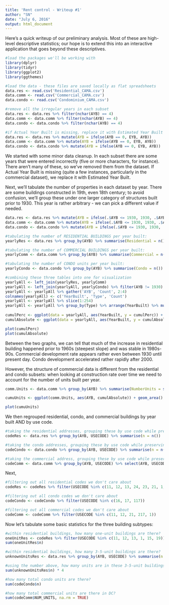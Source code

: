 ```yaml
---
title: 'Rent control - Writeup #1'
author: "SN"
date: "July 6, 2016"
output: html_document
---
```


Here's a quick writeup of our preliminary analysis. Most of these are high-level descriptive statistics; our hope is to extend this into an interactive application that goes beyond these descriptives.

```r
#load the packages we'll be working with
library(dplyr)
library(tidyr)
library(ggplot2)
library(ggthemes)
```

```r

#load the data - these files are saved locally as flat spreadsheets
data.res <- read.csv('Residential_CAMA.csv')
data.comm <- read.csv('Commercial_CAMA.csv')
data.condo <- read.csv('Condominium_CAMA.csv')

#remove all the irregular years in each subset
data.res <- data.res %>% filter(nchar(AYB) == 4)
data.comm <- data.comm %>% filter(nchar(AYB) == 4)
data.condo <- data.condo %>% filter(nchar(AYB) == 4)

#if Actual Year Built is missing, replace it with Estimated Year Built
data.res <- data.res %>% mutate(AYB = ifelse(AYB == 0, EYB, AYB))
data.comm <- data.comm %>% mutate(AYB = ifelse(AYB == 0, EYB, AYB))
data.condo <- data.condo %>% mutate(AYB = ifelse(AYB == 0, EYB, AYB))

```

We started with some minor data cleanup. In each subset there are some years that were entered incorrectly (five or more characters, for instance). There aren't many of these, so we've removed them from the dataset. If Actual Year Built is missing (quite a few instances, particularly in the commercial dataset), we replace it with Estimated Year Built.

Next, we'll tabulate the number of properties in each dataset by year. There are some buildings constructed in 19th, even 18th century; to avoid confusion, we'll group these under one larger category of structures built prior to 1930. This year is rather arbitrary - we can pick a different value if needed.

```r
data.res <- data.res %>% mutate(AYB = ifelse(.$AYB <= 1930, 1930, .$AYB))
data.comm <- data.comm %>% mutate(AYB = ifelse(.$AYB <= 1930, 1930, .$AYB))
data.condo <- data.condo %>% mutate(AYB = ifelse(.$AYB <= 1930, 1930, .$AYB))

#tabulating the number of RESIDENTIAL BUILDINGS per year built:
yearlyRes <- data.res %>% group_by(AYB) %>% summarise(Residential = n())

#tabulating the number of COMMERCIAL BUILDINGS per year built:
yearlyComm <- data.comm %>% group_by(AYB) %>% summarise(Commercial = n()) %>% slice(1:86)

#tabulating the number of CONDO units per year built:
yearlyCondo <- data.condo %>% group_by(AYB) %>% summarise(Condo = n())

#combining these three tables into one for visualization
yearlyAll <- left_join(yearlyRes, yearlyComm)
yearlyAll <- left_join(yearlyAll, yearlyCondo) %>% filter(AYB != 1930)
yearlyAll <- yearlyAll %>% gather('AYB', 'Count', 2:4)
colnames(yearlyAll) <- c('YearBuilt', 'Type', 'Count')
yearlyAll <- yearlyAll %>% slice(1:254)
yearlyAll <- yearlyAll %>% group_by(Type) %>% arrange(YearBuilt) %>% mutate(cumulPerc = cumsum(Count)/sum(Count), cumulAbsolute = cumsum(Count))
 
cumulPerc <- ggplot(data = yearlyAll, aes(YearBuilt, y = cumulPerc)) + geom_area() + facet_grid(.~Type) + theme_light() + xlab('Year built') + ylab('Cumulative percentage of buildings')
cumulAbsolute <- ggplot(data = yearlyAll, aes(YearBuilt, y = cumulAbsolute)) + geom_area() + facet_grid(.~Type) + theme_light() + xlab('Year built') + ylab('Cumulative number of buildings')
```

```r
plot(cumulPerc)
plot(cumulAbsolute)

```

Between the two graphs, we can tell that much of the increase in residential building happened prior to 1960s (steepest slope) and was stable in 1980s-90s. Commercial development rate appears rather even between 1930 until present day. Condo development accelerated rather rapidly after 2000.

However, the structure of commercial data is different from the residential and condo subsets: when looking at construction rate over time we need to account for the number of units built per year.

```r
comm.Units <- data.comm %>% group_by(AYB) %>% summarise(NumberUnits = sum(NUM_UNITS, na.rm = TRUE)) %>% filter(AYB > 1930) %>% mutate(cumulAbsolute = cumsum(NumberUnits)) %>% slice(1:85)

cumuUnits <- ggplot(comm.Units, aes(AYB, cumulAbsolute)) + geom_area() + theme_light() + xlab('Year built') + ylab('Cumulative number of commercial units')
```

```r
plot(cumuUnits)
```


We then regrouped residential, condo, and commercial buildings by year built AND by use code.
```r
#taking the residential addresses, grouping these by use code while preserving year built
codeRes <- data.res %>% group_by(AYB, USECODE) %>% summarise(n = n())

#taking the condo addresses, grouping these by use code while preserving year built
codeCondo <- data.condo %>% group_by(AYB, USECODE) %>% summarise(n = n())

#taking the commercial address, grouping these by use code while preserving year built
codeComm <- data.comm %>% group_by(AYB, USECODE) %>% select(AYB, USECODE, NUM_UNITS)
```

Next, 
```r
#filtering out all residential codes we don't care about
codeRes <- codeRes %>% filter(USECODE %in% c(11, 12, 13, 24, 23, 21, 1, 15, 19, 25, 28))

#filtering out all condo codes we don't care about
codeCondo <- codeCondo %>% filter(USECODE %in% c(16, 17, 117))

#filtering out all commercial codes we don't care about
codeComm <- codeComm %>% filter(USECODE %in% c(11, 12, 21, 217, 1))
```

Now let's tabulate some basic statistics for the three building subtypes:
```r
#within residential buildings, how many one-unit buildings are there?
oneUnitRes <- codeRes %>% filter(USECODE %in% c(11, 12, 13, 1, 15, 19))
sum(oneUnitRes$n)

#within residential buildings, how many 3-5-unit buildings are there?
unknownUnitsRes <- data.res %>% group_by(AYB, USECODE) %>% summarise(n = n()) %>% filter(USECODE %in% c(23,24))

#using the number above, how many units are in these 3-5-unit buildings?
sum(unknownUnitsRes$n) * 4

#how many total condo units are there?
sum(codeCondo$n)

#how many total commercial units are there in DC?
sum(codeComm$NUM_UNITS, na.rm = TRUE)
```
